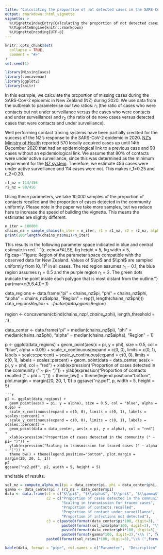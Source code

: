 ```yaml
---
title: "Calculating the proportion of not detected cases in the SARS-CoV-2 epidemic in 2020"
output: rmarkdown::html_vignette
vignette: >
  %\VignetteIndexEntry{Calculating the proportion of not detected cases in the SARS-CoV-2 epidemic in 2020}
  %\VignetteEngine{knitr::rmarkdown}
  %\VignetteEncoding{UTF-8}
---
```


```r
knitr::opts_chunk$set(
  collapse = TRUE,
  comment = "#>"
)
set.seed(1)
```

```r
library(MissingCases)
library(concaveman)
library(ggplot2)
library(knitr)
```
In this example, we calculate the proportion of missing cases during the SARS-CoV-2 epidemic in New Zealand (NZ) during 2020. We use data from the outbreak to parameterise our two ratios: $r_1$ (the ratio of cases who were contacts but not under surveillance versus the cases who were contacts and under surveillance) and $r_2$ (the ratio of de novo cases versus detected cases that were contacts and under surveillance).

Well performing contact tracing systems have been partially credited for the success of the NZ’s response to the SARS-CoV-2 epidemic in 2020.  [NZ’s Ministry of Health](https://www.health.govt.nz/our-work/diseases-and-conditions/covid-19-novel-coronavirus/covid-19-data-and-statistics/covid-19-source-cases) reported 570 locally acquired cases up until 14th December 2020 that had an epidemiological link to a previous case and 90 cases without an epidemiological link. We assume that 80% of contacts were under active surveillance, since this was determined as the minimum requirement for the [NZ system](https://apo.org.au/sites/default/files/resource-files/2020-04/apo-nid303350.pdf).  Therefore, we estimate 456 cases were under active surveillance and 114 cases were not.  This makes  r_1=0.25 and r_2=0.20.

```r
r1_nz = 114/456
r2_nz = 90/456
```

Using these parameters, we take 10,000 samples of the proportion of contacts recalled and the proportion of cases detected in the community uniformly.  Please note in the paper we take more samples, but we reduce here to increase the speed of building the vignette. This means the estimates are slightly different.
```r
n_iter = 100000
chains_nz = sample_chains(n_iter = n_iter, r1 = r1_nz, r2 = r2_nz, alpha = TRUE)
print(100*length(chains_nz$mu1)/n_iter)
```

This results in the following parameter space indicated in blue and central estimate in red.
```{r, echo=FALSE, fig.height = 5, fig.width = 5, fig.cap="Figure: Region of the parameter space compatible with the observed data for New Zealand. Values of $\\pi$ and $\\phi$ are sampled uniformly from $[0,1]^2$ in all cases. The red region assumes $r_{1} = 0.1$, the blue region assumes $r_{1} = 0.5$ and the purple region $r_{1} = 2$. The green dots indicate the point inside each polygon that is most distant from the outline."}
par(mar=c(5,6,4,1)+.1)

data_regions <- data.frame("pi" = chains_nz$pi,
                           "phi" = chains_nz$phi, 
                           "alpha" = chains_nz$alpha, 
                           "Region" = rep(1, length(chains_nz$phi)))
data_regions$Region <- factor(data_regions$Region)

region <- concaveman(cbind(chains_nz$pi, chains_nz$phi), length_threshold = .1)

data_center <- data.frame("pi" = median(chains_nz$pi),
                          "phi" = median(chains_nz$phi),
                          "alpha" = median(chains_nz$alpha),
                          "Region" = 1)

p <- ggplot(data_regions) + 
  geom_point(aes(x = pi, y = phi), size = 0.5, col = "blue", alpha = 0.05) + 
  scale_x_continuous(expand = c(0, 0), limits = c(0, 1), labels = scales::percent) + 
  scale_y_continuous(expand = c(0, 0), limits = c(0, 1), labels = scales::percent) + 
  geom_point(data = data_center, aes(x = pi, y = phi), col = "red") + 
  xlab(expression("Proportion of cases detected in the community (" ~ pi~ ")")) + 
  ylab(expression("Proportion of contacts recalled (" ~ phi ~ ")")) + 
  theme_bw() + theme(legend.position="bottom", plot.margin = margin(20, 20, 1, 1))
p
ggsave("nz.pdf", p, width = 5, height = 5)
```
```r

p2 <- ggplot(data_regions) + 
  geom_point(aes(x = pi, y = alpha), size = 0.5, col = "blue", alpha = 0.05) + 
  scale_x_continuous(expand = c(0, 0), limits = c(0, 1), labels = scales::percent) + 
  scale_y_continuous(expand = c(0, 0), limits = c(0, 1), labels = scales::percent) + 
  geom_point(data = data_center, aes(x = pi, y = alpha), col = "red") + 
  xlab(expression("Proportion of cases detected in the community (" ~ pi~ ")")) + 
  ylab(expression("Scaling in transmission for traced cases (" ~ alpha ~ ")")) + 
  theme_bw() + theme(legend.position="bottom", plot.margin = margin(20, 20, 1, 1))
p2
ggsave("nz2.pdf", p2, width = 5, height = 5)
```

and table of results.
```r
sol_nz = compute_alpha_mu1(pi = data_center$pi, phi = data_center$phi, r1 = r1_nz, r2 = r2_nz)
gamma <- data_center$pi / (r1_nz + data_center$pi)
data <- data.frame(c1 = c("$\\pi$", "$\\alpha$", "$\\phi$", "$\\gamma$", "$\\mu_{1}$"),
                   c2 = c("Proportion of cases detected in the community", 
                          "Scaling in transmission for traced cases",
                          "Proportion of contacts recalled", 
                          "Proportion of contact under surveillance", 
                          "Proportion of infections not detected"),
                   c3 = c(paste0(format(data_center$pi*100, digit=3), "\\% (", format(quantile(chains_nz$pi,0.025)*100, digit=3), ", ", format(quantile(chains_nz$pi,0.975)*100, digit=3) ,")"), 
                          paste0(format(sol_nz$alpha*100, digit=3), "\\% (", format(quantile(chains_nz$alpha,0.025)*100, digit=3), ", ", format(quantile(chains_nz$alpha,0.975)*100, digit=3) ,")"), 
                          paste0(format(data_center$phi*100, digit=3), "\\% (", format(quantile(chains_nz$phi,0.025)*100, digit=3), ", ", format(quantile(chains_nz$phi,0.975)*100, digit=3) ,")"), 
                          paste0(format(gamma*100, digit=3),"\\% (", format(quantile(chains_nz$gamma,0.025)*100, digit=3), ", ", format(quantile(chains_nz$gamma,0.975)*100, digit=3) ,")"), 
                   paste0(format(sol_nz$mu1*100, digit=3),"\\% (",format(quantile(chains_nz$mu1,0.025)*100, digit=3),", ",format(quantile(chains_nz$mu1,0.975)*100, digit=3) ,")")))

kable(data, format = "pipe", col.names = c("Parameter",  "Description", "Central estimates (CrI 95\\%))"), caption = "Table: Estimates of the parameters from the three state model using a crude rejection sampling approach with uniform priors for parameters") 
```
